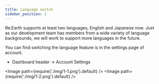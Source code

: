 ```yaml
---
title: Language switch
sidebar_position: 2
---
```


Re:Earth supports at least two languages, English and Japanese now. Just as our development team has members from a wide variety of language backgrounds, we will work to support more languages in the future.

You can find switching the language feature is in the settings page of account.
- Dashboard header -> Account Settings

<Image path={require('./img/1-1.png').default} />
<Image path={require('./img/1-2.png').default} />


